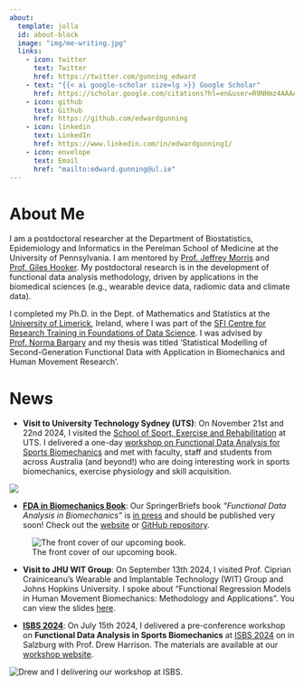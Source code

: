 ```yaml
---
about:
  template: jolla
  id: about-block
  image: "img/me-writing.jpg"
  links:
    - icon: twitter
      text: Twitter
      href: https://twitter.com/gunning_edward
    - text: "{{< ai google-scholar size=lg >}} Google Scholar"
      href: https://scholar.google.com/citations?hl=en&user=R9NHmz4AAAAJ
    - icon: github
      text: Github
      href: https://github.com/edwardgunning
    - icon: linkedin
      text: LinkedIn
      href: https://www.linkedin.com/in/edwardgunning1/
    - icon: envelope
      text: Email
      href: "mailto:edward.gunning@ul.ie"  
---
```



::: {#about-block}
:::



# About Me

I am a postdoctoral researcher at the Department of Biostatistics, Epidemiology and Informatics in the Perelman School of Medicine at the University of Pennsylvania. I am mentored by [Prof. Jeffrey Morris](https://www.dbei.med.upenn.edu/bio/jeffrey-s-morris-phd) and [Prof. Giles Hooker](https://www.gileshooker.com/). My postdoctoral research is in the development of functional data analysis methodology, driven by applications in the biomedical sciences (e.g., wearable device data, radiomic data and climate data).

I completed my Ph.D. in the Dept. of Mathematics and Statistics at the [University of Limerick](https://www.ul.ie/), Ireland, where I was part of the [SFI Centre for Research Training in Foundations of Data Science](https://www.data-science.ie/).
I was advised by [Prof. Norma Bargary](https://www.ul.ie/research/dr-norma-bargary) and my thesis was titled 'Statistical Modelling of Second-Generation Functional Data with Application in Biomechanics and Human Movement Research'.

# News

* **Visit to University Technology Sydney (UTS)**: On November 21st and 22nd 2024, I visited the [School of Sport, Exercise and Rehabilitation](https://www.uts.edu.au/about/faculty-health/school-sport-exercise-and-rehabilitation) at UTS. I delivered a one-day [workshop on Functional Data Analysis for Sports Biomechanics](https://github.com/edwardgunning/UTS-FDA-Short-Course) and met with faculty, staff and students from across Australia (and beyond!) who are doing interesting work in sports biomechanics, exercise physiology and skill acquisition.

![](teaching/uts-course.JPG)

* [**FDA in Biomechanics Book**](https://link.springer.com/book/9783031688614): Our SpringerBriefs book *"Functional Data Analysis in Biomechanics"* is <u>in press</u> and should be published very soon! Check out the [website](https://link.springer.com/book/9783031688614) or [GitHub repository](https://github.com/FAST-ULxNUIG/SpringerBriefs/tree/main).

![The front cover of our upcoming book.](projects/review-book/book_frontcover.png)

* **Visit to JHU WIT Group**: On September 13th 2024, I visited Prof. Ciprian Crainiceanu's Wearable and Implantable Technology (WIT) Group and Johns Hopkins University. I spoke about "Functional Regression Models in Human Movement Biomechanics: Methodology and Applications". You can view the slides [here](https://github.com/ edwardgunning/JHU-Talk).


* [**ISBS 2024**](https://www.isbs2024.com/): On July $15$th $2024$, I delivered a pre-conference workshop on **Functional Data Analysis in Sports Biomechanics** at [ISBS 2024](https://www.isbs2024.com/) on in Salzburg with Prof. Drew Harrison. The materials are available at our [workshop website](https://github.com/edwardgunning/ISBS-Short-Course).

![Drew and I delivering our workshop at ISBS.](teaching/isbs-course.png)
<!-- # Research -->

<!-- * Add research interests here. -->



<!-- ```{=html} -->
<!-- <div  style="margin: 30px; text-align: center;"> -->
<!-- <a class="btn btn-primary" href="https://www.marvinschmitt.com/blog/website-tutorial-quarto/" role="button" target="_blank" style="padding: 15px 30px;">View the tutorial for this template (+ download link)</a> -->
<!-- </div> -->
<!-- ``` -->

